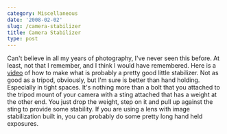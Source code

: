 ```yaml
---
category: Miscellaneous
date: '2008-02-02'
slug: /camera-stabilizer
title: Camera Stabilizer
type: post
---
```



Can't believe in all my years of photography, I've never seen this
before. At least, not that I remember, and I think I would have
remembered. Here is a
[video](http://www.metacafe.com/watch/1041948/1_image_stabilizer_for_any_camera_lose_the_tripod/)
of how to make what is probably a pretty good little stabilizer.
Not as good as a tripod, obviously, but I'm sure is better than
hand holding. Especially in tight spaces. It's nothing more than a
bolt that you attached to the tripod mount of your camera with a
sting attached that has a weight at the other end. You just drop
the weight, step on it and pull up against the sting to provide
some stability. If you are using a lens with image stabilization
built in, you can probably do some pretty long hand held exposures.